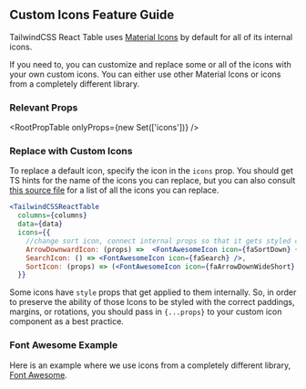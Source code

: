 
<Head>
  <title>Custom Icons Feature Guide - TailwindCSS React Table Docs</title>
  <meta
    name="description"
    content="How to use custom icons such as from Font Awesome in TailwindCSS React Table"
  />
</Head>

## Custom Icons Feature Guide

TailwindCSS React Table uses [Material Icons](https://mui.com/material-ui/material-icons) by default for all of its internal icons.

If you need to, you can customize and replace some or all of the icons with your own custom icons. You can either use other Material Icons or icons from a completely different library.

### Relevant Props

<RootPropTable onlyProps={new Set(['icons'])} />

### Replace with Custom Icons

To replace a default icon, specify the icon in the `icons` prop. You should get TS hints for the name of the icons you can replace, but you can also consult [this source file](https://github.com/jonatasge/tailwindcss-react-table/blob/main/packages/tailwindcss-react-table/src/icons.ts) for a list of all the icons you can replace.

```jsx
<TailwindCSSReactTable
  columns={columns}
  data={data}
  icons={{
    //change sort icon, connect internal props so that it gets styled correctly
    ArrowDownwardIcon: (props) =>  <FontAwesomeIcon icon={faSortDown} {...props} />,
    SearchIcon: () => <FontAwesomeIcon icon={faSearch} />,
    SortIcon: (props) => (<FontAwesomeIcon icon={faArrowDownWideShort} {...props} />), //best practice
  }}
```

Some icons have `style` props that get applied to them internally. So, in order to preserve the ability of those Icons to be styled with the correct paddings, margins, or rotations, you should pass in `{...props}` to your custom icon component as a best practice.

### Font Awesome Example

Here is an example where we use icons from a completely different library, [Font Awesome](https://fontawesome.com/).

<Example />
